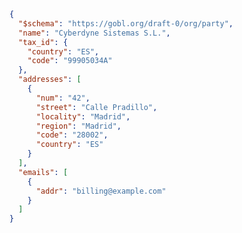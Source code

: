 ```json VeriFactu supplier example [expandable]
{
  "$schema": "https://gobl.org/draft-0/org/party",
  "name": "Cyberdyne Sistemas S.L.",
  "tax_id": {
    "country": "ES",
    "code": "99905034A"
  },
  "addresses": [
    {
      "num": "42",
      "street": "Calle Pradillo", 
      "locality": "Madrid",
      "region": "Madrid",
      "code": "28002",
      "country": "ES"
    }
  ],
  "emails": [
    {
      "addr": "billing@example.com"
    }
  ]
}
```